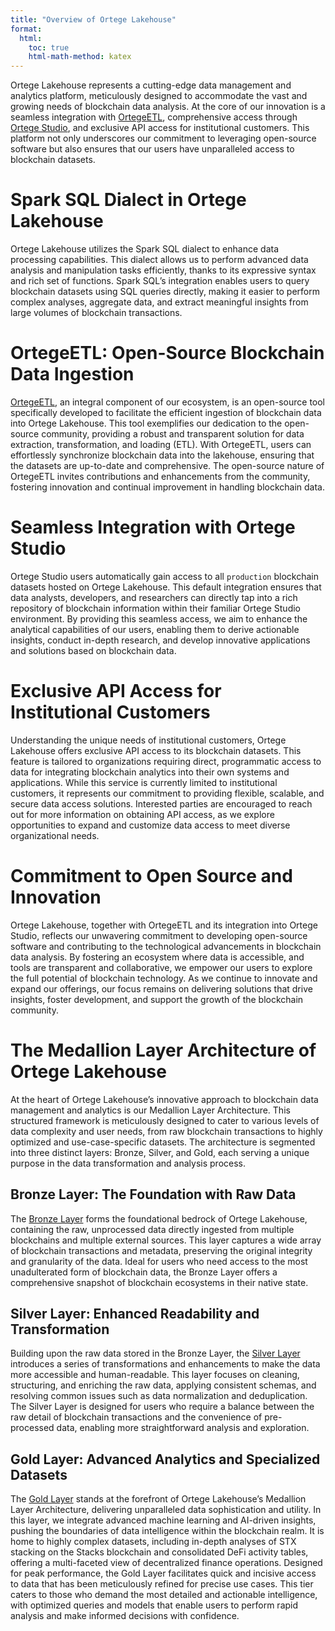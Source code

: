 ```yaml
---
title: "Overview of Ortege Lakehouse"
format:
  html:
    toc: true
    html-math-method: katex
---
```


Ortege Lakehouse represents a cutting-edge data management and analytics platform, meticulously designed to accommodate the vast and growing needs of blockchain data analysis. At the core of our innovation is a seamless integration with [OrtegeETL](https://github.com/Ortege-xyz/ortegeETL), comprehensive access through [Ortege Studio](https://app.ortege.ai/dashboard/list/), and exclusive API access for institutional customers. This platform not only underscores our commitment to leveraging open-source software but also ensures that our users have unparalleled access to blockchain datasets.

# Spark SQL Dialect in Ortege Lakehouse
Ortege Lakehouse utilizes the Spark SQL dialect to enhance data processing capabilities. This dialect allows us to perform advanced data analysis and manipulation tasks efficiently, thanks to its expressive syntax and rich set of functions. Spark SQL's integration enables users to query blockchain datasets using SQL queries directly, making it easier to perform complex analyses, aggregate data, and extract meaningful insights from large volumes of blockchain transactions.

# OrtegeETL: Open-Source Blockchain Data Ingestion
[OrtegeETL](https://github.com/Ortege-xyz/ortegeETL), an integral component of our ecosystem, is an open-source tool specifically developed to facilitate the efficient ingestion of blockchain data into Ortege Lakehouse. This tool exemplifies our dedication to the open-source community, providing a robust and transparent solution for data extraction, transformation, and loading (ETL). With OrtegeETL, users can effortlessly synchronize blockchain data into the lakehouse, ensuring that the datasets are up-to-date and comprehensive. The open-source nature of OrtegeETL invites contributions and enhancements from the community, fostering innovation and continual improvement in handling blockchain data.

# Seamless Integration with Ortege Studio
Ortege Studio users automatically gain access to all `production` blockchain datasets hosted on Ortege Lakehouse. This default integration ensures that data analysts, developers, and researchers can directly tap into a rich repository of blockchain information within their familiar Ortege Studio environment. By providing this seamless access, we aim to enhance the analytical capabilities of our users, enabling them to derive actionable insights, conduct in-depth research, and develop innovative applications and solutions based on blockchain data.

# Exclusive API Access for Institutional Customers
Understanding the unique needs of institutional customers, Ortege Lakehouse offers exclusive API access to its blockchain datasets. This feature is tailored to organizations requiring direct, programmatic access to data for integrating blockchain analytics into their own systems and applications. While this service is currently limited to institutional customers, it represents our commitment to providing flexible, scalable, and secure data access solutions. Interested parties are encouraged to reach out for more information on obtaining API access, as we explore opportunities to expand and customize data access to meet diverse organizational needs.

# Commitment to Open Source and Innovation
Ortege Lakehouse, together with OrtegeETL and its integration into Ortege Studio, reflects our unwavering commitment to developing open-source software and contributing to the technological advancements in blockchain data analysis. By fostering an ecosystem where data is accessible, and tools are transparent and collaborative, we empower our users to explore the full potential of blockchain technology. As we continue to innovate and expand our offerings, our focus remains on delivering solutions that drive insights, foster development, and support the growth of the blockchain community.

# The Medallion Layer Architecture of Ortege Lakehouse
At the heart of Ortege Lakehouse's innovative approach to blockchain data management and analytics is our Medallion Layer Architecture. This structured framework is meticulously designed to cater to various levels of data complexity and user needs, from raw blockchain transactions to highly optimized and use-case-specific datasets. The architecture is segmented into three distinct layers: Bronze, Silver, and Gold, each serving a unique purpose in the data transformation and analysis process.

## Bronze Layer: The Foundation with Raw Data
The [Bronze Layer](bronze.qmd) forms the foundational bedrock of Ortege Lakehouse, containing the raw, unprocessed data directly ingested from multiple blockchains and multiple external sources. This layer captures a wide array of blockchain transactions and metadata, preserving the original integrity and granularity of the data. Ideal for users who need access to the most unadulterated form of blockchain data, the Bronze Layer offers a comprehensive snapshot of blockchain ecosystems in their native state.

## Silver Layer: Enhanced Readability and Transformation
Building upon the raw data stored in the Bronze Layer, the [Silver Layer](silver.qmd) introduces a series of transformations and enhancements to make the data more accessible and human-readable. This layer focuses on cleaning, structuring, and enriching the raw data, applying consistent schemas, and resolving common issues such as data normalization and deduplication. The Silver Layer is designed for users who require a balance between the raw detail of blockchain transactions and the convenience of pre-processed data, enabling more straightforward analysis and exploration.

## Gold Layer: Advanced Analytics and Specialized Datasets
The [Gold Layer](gold.qmd) stands at the forefront of Ortege Lakehouse's Medallion Layer Architecture, delivering unparalleled data sophistication and utility. In this layer, we integrate advanced machine learning and AI-driven insights, pushing the boundaries of data intelligence within the blockchain realm. It is home to highly complex datasets, including in-depth analyses of STX stacking on the Stacks blockchain and consolidated DeFi activity tables, offering a multi-faceted view of decentralized finance operations. Designed for peak performance, the Gold Layer facilitates quick and incisive access to data that has been meticulously refined for precise use cases. This tier caters to those who demand the most detailed and actionable intelligence, with optimized queries and models that enable users to perform rapid analysis and make informed decisions with confidence.